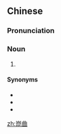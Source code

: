 {{also|昆曲}}
==Chinese==
{{zh-forms|s=昆曲}}
{{wikipedia|lang=zh}}

===Pronunciation===
{{zh-pron
|m=kūnqǔ
|c=kwan1 kuk1
|mn=Khun-khek
|cat=n
}}

===Noun===
{{zh-noun}}

# {{w|Kunqu}} {{gloss|a form of Chinese opera that originated in Kunshan, [[Jiangsu]]}}

====Synonyms====
* {{zh-l|崑劇}}
* {{zh-l|崑腔}}
* {{zh-l|崑山腔}}

{{zh-cat|Opera}}

[[zh:崑曲]]